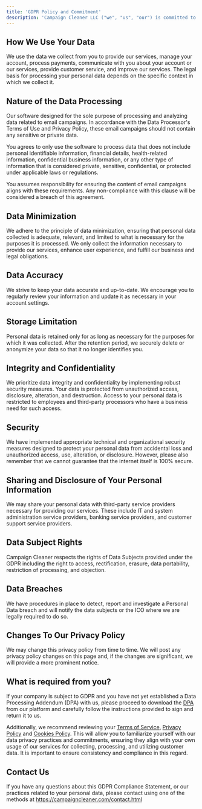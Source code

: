 ```yaml
---
title: 'GDPR Policy and Commitment'
description: 'Campaign Cleaner LLC ("we", "us", "our") is committed to safeguarding the privacy of our users ("you", "your"). We comply with the EU General Data Protection Regulation (GDPR), ensuring the highest standards of data protection.'
---
```


## How We Use Your Data ##

We use the data we collect from you to provide our services, manage your account, process payments, communicate with you about your account or our services, provide customer service, and improve our services. The legal basis for processing your personal data depends on the specific context in which we collect it.

## Nature of the Data Processing ##

Our software designed for the sole purpose of processing and analyzing data related to email campaigns. In accordance with the Data Processor's Terms of Use and Privacy Policy, these email campaigns should not contain any sensitive or private data.

You agrees to only use the software to process data that does not include personal identifiable information, financial details, health-related information, confidential business information, or any other type of information that is considered private, sensitive, confidential, or protected under applicable laws or regulations.

You assumes responsibility for ensuring the content of email campaigns aligns with these requirements. Any non-compliance with this clause will be considered a breach of this agreement.

## Data Minimization ##

We adhere to the principle of data minimization, ensuring that personal data collected is adequate, relevant, and limited to what is necessary for the purposes it is processed. We only collect the information necessary to provide our services, enhance user experience, and fulfill our business and legal obligations.

## Data Accuracy ##

We strive to keep your data accurate and up-to-date. We encourage you to regularly review your information and update it as necessary in your account settings.

## Storage Limitation ##

Personal data is retained only for as long as necessary for the purposes for which it was collected. After the retention period, we securely delete or anonymize your data so that it no longer identifies you.

## Integrity and Confidentiality ##

We prioritize data integrity and confidentiality by implementing robust security measures. Your data is protected from unauthorized access, disclosure, alteration, and destruction. Access to your personal data is restricted to employees and third-party processors who have a business need for such access.

## Security ##

We have implemented appropriate technical and organizational security measures designed to protect your personal data from accidental loss and unauthorized access, use, alteration, or disclosure. However, please also remember that we cannot guarantee that the internet itself is 100% secure.

## Sharing and Disclosure of Your Personal Information ##

We may share your personal data with third-party service providers necessary for providing our services. These include IT and system administration service providers, banking service providers, and customer support service providers.

## Data Subject Rights ##

Campaign Cleaner respects the rights of Data Subjects provided under the GDPR including the right to access, rectification, erasure, data portability, restriction of processing, and objection.

## Data Breaches ##

We have procedures in place to detect, report and investigate a Personal Data breach and will notify the data subjects or the ICO where we are legally required to do so.

## Changes To Our Privacy Policy ##

We may change this privacy policy from time to time. We will post any privacy policy changes on this page and, if the changes are significant, we will provide a more prominent notice.

## What is required from you? ##

If your company is subject to GDPR and you have not yet established a Data Processing Addendum (DPA) with us, please proceed to download the [DPA](/legal-and-compliance/dpa) from our platform and carefully follow the instructions provided to sign and return it to us.

Additionally, we recommend reviewing your [Terms of Service](/legal-and-compliance/terms-of-use), [Privacy Policy](/legal-and-compliance/privacy-policy) and [Cookies Policy](/legal-and-compliance/cookies). This will allow you to familiarize yourself with our data privacy practices and commitments, ensuring they align with your own usage of our services for collecting, processing, and utilizing customer data. It is important to ensure consistency and compliance in this regard.


## Contact Us ##

If you have any questions about this GDPR Compliance Statement, or our practices related to your personal data, please contact using one of the methods at https://campaigncleaner.com/contact.html